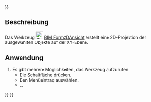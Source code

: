 <languages/>
{{UnfinishedDocu{{#translation:}}}}

{{Docnav/de
|[[BIM_TDView/de|TDAnsicht]]
|[[BIM_SetWPTop/de|ArbeitsebeneDraufsichtFestlegen]]
|[[BIM_Workbench/de|BIM]]
|IconL=BIM_TDView.svg
|IconR=BIM_SetWPTop.svg
|IconC=Workbench_BIM.svg
}}

<div class="mw-translate-fuzzy">
{{GuiCommand/de
|Name=BIM Shape2DView
|Name/de=BIM Form2Dansicht
|MenuLocation=Anmerkung → Formbasierte Ansicht
|Workbenches=[[BIM_Workbench/de|BIM]]
|Shortcut=ohne
|Version=1.0
|SeeAlso=
}}
</div>

<span id="Description"></span>
==Beschreibung==

Das Werkzeug [[Image:BIM_Shape2DView.svg|24px]] [[BIM_Shape2DView/de|BIM Form2DAnsicht]] erstellt eine 2D-Projektion der ausgewählten Objekte auf der XY-Ebene.

<span id="Usage"></span>
==Anwendung==

<div class="mw-translate-fuzzy">
# Es gibt mehrere Möglichkeiten, das Werkzeug aufzurufen:
#* Die Schaltfläche {{Button|[[Image:BIM_Shape2DView.svg|16px]] [[BIM_Shape2DView/de|Formbasierte Ansicht]]}} drücken.
#* Den Menüeintrag {{MenuCommand|Anmerkung → [[Image:BIM_Shape2DView.svg|16px]] Formbasierte Ansicht}} auswählen.
#* ...
</div>


{{Docnav/de
|[[BIM_TDView/de|TDAnsicht]]
|[[BIM_SetWPTop/de|ArbeitsebeneDraufsichtFestlegen]]
|[[BIM_Workbench/de|BIM]]
|IconL=BIM_TDView.svg
|IconR=BIM_SetWPTop.svg
|IconC=Workbench_BIM.svg
}}

{{BIM_Tools_navi{{#translation:}}}}
{{Userdocnavi{{#translation:}}}}